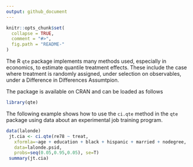 ```yaml
---
output: github_document
---
```


<!-- README.md is generated from README.Rmd. Please edit that file -->

```r
knitr::opts_chunk$set(
  collapse = TRUE,
  comment = "#>",
  fig.path = "README-"
)
```

The R `qte` package implements many methods used, especially in economics, to estimate quantile treatment effects.  These include the case where treatment is randomly assigned, under selection on observables, under a Difference in Differences Assumtpion.

The package is available on CRAN and can be loaded as follows
```r
library(qte)
```

The following example shows how to use the `ci.qte` method in the `qte` package using data about an experimental job training program.

```r
data(lalonde)
 jt.cia <- ci.qte(re78 ~ treat,
   xformla=~age + education + black + hispanic + married + nodegree,
   data=lalonde.psid,
   probs=seq(0.05,0.95,0.05), se=T)
 summary(jt.cia)
```